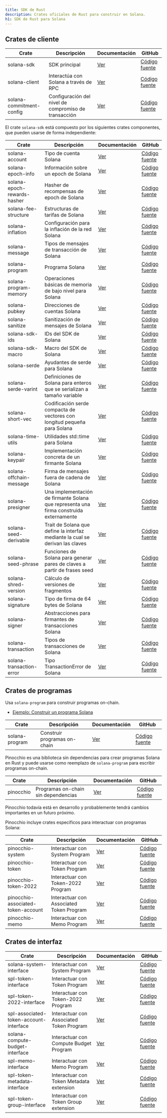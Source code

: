 ```yaml
---
title: SDK de Rust
description: Crates oficiales de Rust para construir en Solana.
h1: SDK de Rust para Solana
---
```


## Crates de cliente

| Crate                    | Descripción                                          | Documentación                                    | GitHub                                                                                |
| ------------------------ | ---------------------------------------------------- | ------------------------------------------------ | ------------------------------------------------------------------------------------- |
| solana-sdk               | SDK principal                                        | [Ver](https://docs.rs/solana-sdk/)               | [Código fuente](https://github.com/anza-xyz/solana-sdk/tree/master/sdk)               |
| solana-client            | Interactúa con Solana a través de RPC                | [Ver](https://docs.rs/solana-client/)            | [Código fuente](https://github.com/anza-xyz/agave/tree/master/client)                 |
| solana-commitment-config | Configuración del nivel de compromiso de transacción | [Ver](https://docs.rs/solana-commitment-config/) | [Código fuente](https://github.com/anza-xyz/solana-sdk/tree/master/commitment-config) |

El crate `solana-sdk` está compuesto por los siguientes crates componentes, que
pueden usarse de forma independiente:

| Crate                       | Descripción                                                                            | Documentación                                       | GitHub                                                                                   |
| --------------------------- | -------------------------------------------------------------------------------------- | --------------------------------------------------- | ---------------------------------------------------------------------------------------- |
| solana-account              | Tipo de cuenta Solana                                                                  | [Ver](https://docs.rs/solana-account/)              | [Código fuente](https://github.com/anza-xyz/solana-sdk/tree/master/account)              |
| solana-epoch-info           | Información sobre un epoch de Solana                                                   | [Ver](https://docs.rs/solana-epoch-info/)           | [Código fuente](https://github.com/anza-xyz/solana-sdk/tree/master/epoch-info)           |
| solana-epoch-rewards-hasher | Hasher de recompensas de epoch de Solana                                               | [Ver](https://docs.rs/solana-epoch-rewards-hasher/) | [Código fuente](https://github.com/anza-xyz/solana-sdk/tree/master/epoch-rewards-hasher) |
| solana-fee-structure        | Estructuras de tarifas de Solana                                                       | [Ver](https://docs.rs/solana-fee-structure/)        | [Código fuente](https://github.com/anza-xyz/solana-sdk/tree/master/fee-structure)        |
| solana-inflation            | Configuración para la inflación de la red Solana                                       | [Ver](https://docs.rs/solana-inflation/)            | [Código fuente](https://github.com/anza-xyz/solana-sdk/tree/master/inflation)            |
| solana-message              | Tipos de mensajes de transacción de Solana                                             | [Ver](https://docs.rs/solana-message/)              | [Código fuente](https://github.com/anza-xyz/solana-sdk/tree/master/message)              |
| solana-program              | Programa Solana                                                                        | [Ver](https://docs.rs/solana-program/)              | [Código fuente](https://github.com/anza-xyz/solana-sdk/tree/master/program)              |
| solana-program-memory       | Operaciones básicas de memoria de bajo nivel para Solana                               | [Ver](https://docs.rs/solana-program-memory/)       | [Código fuente](https://github.com/anza-xyz/solana-sdk/tree/master/program-memory)       |
| solana-pubkey               | Direcciones de cuentas Solana                                                          | [Ver](https://docs.rs/solana-pubkey/)               | [Código fuente](https://github.com/anza-xyz/solana-sdk/tree/master/pubkey)               |
| solana-sanitize             | Sanitización de mensajes de Solana                                                     | [Ver](https://docs.rs/solana-sanitize/)             | [Código fuente](https://github.com/anza-xyz/solana-sdk/tree/master/sanitize)             |
| solana-sdk-ids              | IDs del SDK de Solana                                                                  | [Ver](https://docs.rs/solana-sdk-ids/)              | [Código fuente](https://github.com/anza-xyz/solana-sdk/tree/master/sdk-ids)              |
| solana-sdk-macro            | Macro del SDK de Solana                                                                | [Ver](https://docs.rs/solana-sdk-macro/)            | [Código fuente](https://github.com/anza-xyz/solana-sdk/tree/master/sdk-macro)            |
| solana-serde                | Ayudantes de serde para Solana                                                         | [Ver](https://docs.rs/solana-serde/)                | [Código fuente](https://github.com/anza-xyz/solana-sdk/tree/master/serde)                |
| solana-serde-varint         | Definiciones de Solana para enteros que se serializan a tamaño variable                | [Ver](https://docs.rs/solana-serde-varint/)         | [Código fuente](https://github.com/anza-xyz/solana-sdk/tree/master/serde-varint)         |
| solana-short-vec            | Codificación serde compacta de vectores con longitud pequeña para Solana               | [Ver](https://docs.rs/solana-short-vec/)            | [Código fuente](https://github.com/anza-xyz/solana-sdk/tree/master/short-vec)            |
| solana-time-utils           | Utilidades std::time para Solana                                                       | [Ver](https://docs.rs/solana-time-utils/)           | [Código fuente](https://github.com/anza-xyz/solana-sdk/tree/master/time-utils)           |
| solana-keypair              | Implementación concreta de un firmante Solana                                          | [Ver](https://docs.rs/solana-keypair/)              | [Código fuente](https://github.com/anza-xyz/solana-sdk/tree/master/keypair)              |
| solana-offchain-message     | Firma de mensajes fuera de cadena de Solana                                            | [Ver](https://docs.rs/solana-offchain-message/)     | [Código fuente](https://github.com/anza-xyz/solana-sdk/tree/master/offchain-message)     |
| solana-presigner            | Una implementación de firmante Solana que representa una firma construida externamente | [Ver](https://docs.rs/solana-presigner/)            | [Código fuente](https://github.com/anza-xyz/solana-sdk/tree/master/presigner)            |
| solana-seed-derivable       | Trait de Solana que define la interfaz mediante la cual se derivan las claves          | [Ver](https://docs.rs/solana-seed-derivable/)       | [Código fuente](https://github.com/anza-xyz/solana-sdk/tree/master/seed-derivable)       |
| solana-seed-phrase          | Funciones de Solana para generar pares de claves a partir de frases seed               | [Ver](https://docs.rs/solana-seed-phrase/)          | [Código fuente](https://github.com/anza-xyz/solana-sdk/tree/master/seed-phrase)          |
| solana-shred-version        | Cálculo de versiones de fragmentos                                                     | [Ver](https://docs.rs/solana-shred-version/)        | [Código fuente](https://github.com/anza-xyz/solana-sdk/tree/master/shred-version)        |
| solana-signature            | Tipo de firma de 64 bytes de Solana                                                    | [Ver](https://docs.rs/solana-signature/)            | [Código fuente](https://github.com/anza-xyz/solana-sdk/tree/master/signature)            |
| solana-signer               | Abstracciones para firmantes de transacciones Solana                                   | [Ver](https://docs.rs/solana-signer/)               | [Código fuente](https://github.com/anza-xyz/solana-sdk/tree/master/signer)               |
| solana-transaction          | Tipos de transacciones de Solana                                                       | [Ver](https://docs.rs/solana-transaction/)          | [Código fuente](https://github.com/anza-xyz/solana-sdk/tree/master/transaction)          |
| solana-transaction-error    | Tipo TransactionError de Solana                                                        | [Ver](https://docs.rs/solana-transaction-error/)    | [Código fuente](https://github.com/anza-xyz/solana-sdk/tree/master/transaction-error)    |

## Crates de programas

Usa `solana-program` para construir programas on-chain.

- [Ejemplo: Construir un programa Solana](/docs/programs/rust)

| Crate          | Descripción                  | Documentación                         | GitHub                                                                      |
| -------------- | ---------------------------- | ------------------------------------- | --------------------------------------------------------------------------- |
| solana-program | Construir programas on-chain | [Ver](https://docs.rs/solana-program) | [Código fuente](https://github.com/anza-xyz/solana-sdk/tree/master/program) |

Pinocchio es una biblioteca sin dependencias para crear programas Solana en Rust
y puede usarse como reemplazo de `solana-program` para escribir programas
on-chain.

| Crate     | Descripción                         | Documentación                    | GitHub                                                 |
| --------- | ----------------------------------- | -------------------------------- | ------------------------------------------------------ |
| pinocchio | Programas on-chain sin dependencias | [Ver](https://docs.rs/pinocchio) | [Código fuente](https://github.com/anza-xyz/pinocchio) |

<Callout type="warn">
  Pinocchio todavía está en desarrollo y probablemente tendrá cambios
  importantes en un futuro próximo.
</Callout>

Pinocchio incluye crates específicos para interactuar con programas Solana:

| Crate                              | Descripción                              | Documentación                                              | GitHub                                                                                             |
| ---------------------------------- | ---------------------------------------- | ---------------------------------------------------------- | -------------------------------------------------------------------------------------------------- |
| pinocchio-system                   | Interactuar con System Program           | [Ver](https://docs.rs/pinocchio-system/)                   | [Código fuente](https://github.com/anza-xyz/pinocchio/tree/main/programs/system)                   |
| pinocchio-token                    | Interactuar con Token Program            | [Ver](https://docs.rs/pinocchio-token/)                    | [Código fuente](https://github.com/anza-xyz/pinocchio/tree/main/programs/token)                    |
| pinocchio-token-2022               | Interactuar con Token-2022 Program       | [Ver](https://docs.rs/pinocchio-token-2022/)               | [Código fuente](https://github.com/anza-xyz/pinocchio/tree/main/programs/token-2022)               |
| pinocchio-associated-token-account | Interactuar con Associated Token Program | [Ver](https://docs.rs/pinocchio-associated-token-account/) | [Código fuente](https://github.com/anza-xyz/pinocchio/tree/main/programs/associated-token-account) |
| pinocchio-memo                     | Interactuar con Memo Program             | [Ver](https://docs.rs/pinocchio-memo/)                     | [Código fuente](https://github.com/anza-xyz/pinocchio/tree/main/programs/memo)                     |

## Crates de interfaz

| Crate                                  | Descripción                              | Documentación                                                  | GitHub                                                                                          |
| -------------------------------------- | ---------------------------------------- | -------------------------------------------------------------- | ----------------------------------------------------------------------------------------------- |
| solana-system-interface                | Interactuar con System Program           | [Ver](https://docs.rs/solana-system-interface/)                | [Código fuente](https://github.com/anza-xyz/solana-sdk/tree/master/system-interface)            |
| spl-token-interface                    | Interactuar con Token Program            | [Ver](https://docs.rs/spl-token-interface/)                    | [Código fuente](https://github.com/solana-program/token/tree/main/interface)                    |
| spl-token-2022-interface               | Interactuar con Token-2022 Program       | [Ver](https://docs.rs/spl-token-2022-interface/)               | [Código fuente](https://github.com/solana-program/token-2022/tree/main/interface)               |
| spl-associated-token-account-interface | Interactuar con Associated Token Program | [Ver](https://docs.rs/spl-associated-token-account-interface/) | [Código fuente](https://github.com/solana-program/associated-token-account/tree/main/interface) |
| solana-compute-budget-interface        | Interactuar con Compute Budget Program   | [Ver](https://docs.rs/solana-compute-budget-interface/)        | [Código fuente](https://github.com/anza-xyz/solana-sdk/tree/master/compute-budget-interface)    |
| spl-memo-interface                     | Interactuar con Memo Program             | [Ver](https://docs.rs/spl-memo-interface/)                     | [Código fuente](https://github.com/solana-program/memo/tree/main/interface)                     |
| spl-token-metadata-interface           | Interactuar con Token Metadata extension | [Ver](https://docs.rs/spl-token-metadata-interface/)           | [Código fuente](https://github.com/solana-program/token-metadata/tree/main/interface)           |
| spl-token-group-interface              | Interactuar con Token Group extension    | [Ver](https://docs.rs/spl-token-group-interface/)              | [Código fuente](https://github.com/solana-program/token-group/tree/main/interface)              |
